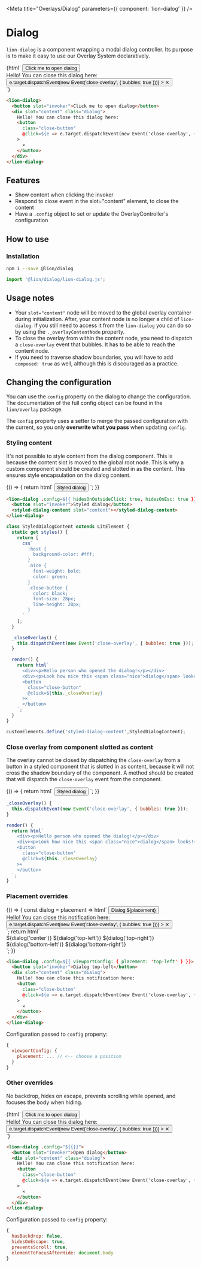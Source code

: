 
<Meta title="Overlays/Dialog" parameters={{ component: 'lion-dialog' }} />

# Dialog

`lion-dialog` is a component wrapping a modal dialog controller.
Its purpose is to make it easy to use our Overlay System declaratively.

<Story name="Default">
  {html`
    <style>${demoStyle}</style>
    <lion-dialog>
      <button slot="invoker">Click me to open dialog</button>
      <div slot="content" class="dialog">
        Hello! You can close this dialog here:
        <button
          class="close-button"
          @click=${e => e.target.dispatchEvent(new Event('close-overlay', { bubbles: true }))}
        >
          ⨯
        </button>
      </div>
    </lion-dialog>
  `}
</Story>

```html
<lion-dialog>
  <button slot="invoker">Click me to open dialog</button>
  <div slot="content" class="dialog">
    Hello! You can close this dialog here:
    <button
      class="close-button"
      @click=${e => e.target.dispatchEvent(new Event('close-overlay', { bubbles: true }))}
    >
      ⨯
    </button>
  </div>
</lion-dialog>
```

## Features

- Show content when clicking the invoker
- Respond to close event in the slot="content" element, to close the content
- Have a `.config` object to set or update the OverlayController's configuration

## How to use

### Installation

```sh
npm i --save @lion/dialog
```

```js
import '@lion/dialog/lion-dialog.js';
```

## Usage notes

- Your `slot="content"` node will be moved to the global overlay container during initialization.
  After, your content node is no longer a child of `lion-dialog`.
  If you still need to access it from the `lion-dialog` you can do so by using the `._overlayContentNode` property.
- To close the overlay from within the content node, you need to dispatch a `close-overlay` event that bubbles.
  It has to be able to reach the content node.
- If you need to traverse shadow boundaries, you will have to add `composed: true` as well, although this is discouraged as a practice.

## Changing the configuration

You can use the `config` property on the dialog to change the configuration.
The documentation of the full config object can be found in the `lion/overlay` package.

The `config` property uses a setter to merge the passed configuration with the current, so you only **overwrite what you pass** when updating `config`.

### Styling content

It's not possible to style content from the dialog component. This is because the content slot is moved to the global root node. This is why a custom component should be created and slotted in as the content. This ensures style encapsulation on the dialog content.

<Story name="Styling content">
  {() => {
    return html`
      <style>${demoStyle}</style>
      <lion-dialog .config=${{ hidesOnOutsideClick: true, hidesOnEsc: true }}>
        <button slot="invoker">Styled dialog</button>
        <styled-dialog-content slot="content"></styled-dialog-content>
      </lion-dialog>
    `;
  }}
</Story>

```html
<lion-dialog .config=${{ hidesOnOutsideClick: true, hidesOnEsc: true }}>
  <button slot="invoker">Styled dialog</button>
  <styled-dialog-content slot="content"></styled-dialog-content>
</lion-dialog>
```

```js
class StyledDialogContent extends LitElement {
  static get styles() {
    return [
      css`
        :host {
          background-color: #fff;
        }
        .nice {
          font-weight: bold;
          color: green;
        }
        .close-button {
          color: black;
          font-size: 28px;
          line-height: 28px;
        }
      `
    ];
  }

  _closeOverlay() {
    this.dispatchEvent(new Event('close-overlay', { bubbles: true }));
  }

  render() {
    return html`
      <div><p>Hello person who opened the dialog!</p></div>
      <div><p>Look how nice this <span class="nice">dialog</span> looks!</p>/div>
      <button
        class="close-button"
        @click=${this._closeOverlay}
      >⨯
      </button>
    `;
  }
}

customElements.define('styled-dialog-content',StyledDialogContent);
```

### Close overlay from component slotted as content

The overlay cannot be closed by dispatching the `close-overlay` from a button in a styled component that is slotted in as content, because it will not cross the shadow boundary of the component. A method should be created that will dispatch the `close-overlay` event from the component.

<Story name="Close overlay from component">
  {() => {
    return html`
      <style>${demoStyle}</style>
      <lion-dialog .config=${{ hidesOnOutsideClick: true, hidesOnEsc: true }}>
        <button slot="invoker">Styled dialog</button>
        <styled-dialog-content slot="content"></styled-dialog-content>
      </lion-dialog>
    `;
  }}
</Story>

```js
_closeOverlay() {
  this.dispatchEvent(new Event('close-overlay', { bubbles: true }));
}

render() {
  return html`
    <div><p>Hello person who opened the dialog!</p></div>
    <div><p>Look how nice this <span class="nice">dialog</span> looks!</p>/div>
    <button
      class="close-button"
      @click=${this._closeOverlay}
    >⨯
    </button>
  `;
}
```
### Placement overrides

<Story name="Placement overrides">
  {() => {
    const dialog = placement => html`
      <lion-dialog .config=${{ viewportConfig: { placement } }}>
        <button slot="invoker">Dialog ${placement}</button>
        <div slot="content" class="dialog">
          Hello! You can close this notification here:
          <button
            class="close-button"
            @click=${e => e.target.dispatchEvent(new Event('close-overlay', { bubbles: true }))}
          >
            ⨯
          </button>
        </div>
      </lion-dialog>
    `;
    return html`
      <style>${demoStyle}</style>
      <div class="demo-box_placements">
        ${dialog('center')} ${dialog('top-left')} ${dialog('top-right')} ${dialog('bottom-left')}
        ${dialog('bottom-right')}
      </div>
    `;
  }}
</Story>

```html
<lion-dialog .config=${{ viewportConfig: { placement: 'top-left' } }}>
  <button slot="invoker">Dialog top-left</button>
  <div slot="content" class="dialog">
    Hello! You can close this notification here:
    <button
      class="close-button"
      @click=${e => e.target.dispatchEvent(new Event('close-overlay', { bubbles: true }))}
    >
      ⨯
    </button>
  </div>
</lion-dialog>
```

Configuration passed to `config` property:
```js
{
  viewportConfig: {
    placement: ... // <-- choose a position
  }
}
```

### Other overrides

No backdrop, hides on escape, prevents scrolling while opened, and focuses the body when hiding.

<Story name="Other overrides">
  {html`
    <style>${demoStyle}</style>
    <lion-dialog .config=${{
      hasBackdrop: false,
      hidesOnEscape: true,
      preventsScroll: true,
      elementToFocusAfterHide: document.body
    }}>
      <button slot="invoker">Click me to open dialog</button>
      <div slot="content" class="dialog">
        Hello! You can close this dialog here:
        <button
          class="close-button"
          @click=${e => e.target.dispatchEvent(new Event('close-overlay', { bubbles: true }))}
        >
          ⨯
        </button>
      </div>
    </lion-dialog>
  `}
</Story>

```html
<lion-dialog .config="${{}}">
  <button slot="invoker">Open dialog</button>
  <div slot="content" class="dialog">
    Hello! You can close this notification here:
    <button
      class="close-button"
      @click=${e => e.target.dispatchEvent(new Event('close-overlay', { bubbles: true }))}
    >
      ⨯
    </button>
  </div>
</lion-dialog>
```

Configuration passed to `config` property:
```js
{
  hasBackdrop: false,
  hidesOnEscape: true,
  preventsScroll: true,
  elementToFocusAfterHide: document.body
}
```
